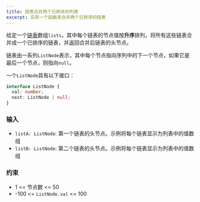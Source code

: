 ```yaml
---
title: 链表合并两个已排序的列表
excerpt: 实现一个函数来合并两个已排序的链表
---
```



给定一个[链表](https://en.wikipedia.org/wiki/Linked_list)数组`lists`，其中每个链表的节点值按**升序**排列，将所有这些链表合并成一个已排序的链表，并返回合并后链表的头节点。

链表由一系列`ListNode`表示，其中每个节点指向序列中的下一个节点，如果它是最后一个节点，则指向`null`。

一个`ListNode`具有以下接口：

```ts
interface ListNode {
  val: number;
  next: ListNode | null;
}
```

### 输入

- `listA: ListNode`: 第一个链表的头节点。示例将每个链表显示为列表中的值数组
- `listB: ListNode`: 第二个链表的头节点。示例将每个链表显示为列表中的值数组

<MDXTestExamples testCases={runTestCases} />

### 约束

- 1 &lt;= 节点数 &lt;= 50
- -100 &lt;= `ListNode.val` &lt;= 100
